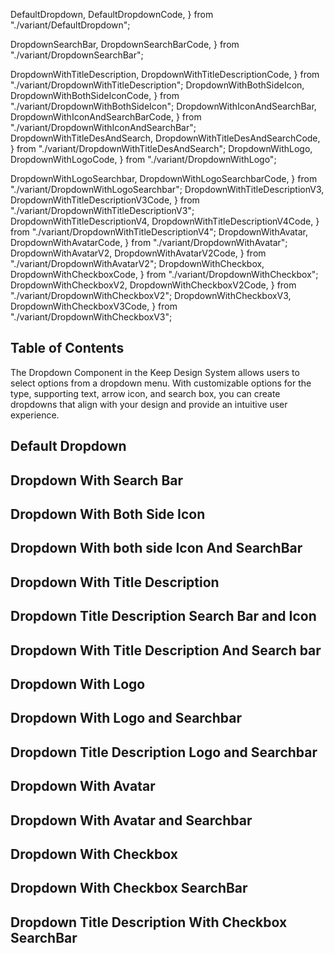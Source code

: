   DefaultDropdown,
  DefaultDropdownCode,
} from "./variant/DefaultDropdown";

  DropdownSearchBar,
  DropdownSearchBarCode,
} from "./variant/DropdownSearchBar";

  DropdownWithTitleDescription,
  DropdownWithTitleDescriptionCode,
} from "./variant/DropdownWithTitleDescription";
  DropdownWithBothSideIcon,
  DropdownWithBothSideIconCode,
} from "./variant/DropdownWithBothSideIcon";
  DropdownWithIconAndSearchBar,
  DropdownWithIconAndSearchBarCode,
} from "./variant/DropdownWithIconAndSearchBar";
  DropdownWithTitleDesAndSearch,
  DropdownWithTitleDesAndSearchCode,
} from "./variant/DropdownWithTitleDesAndSearch";
  DropdownWithLogo,
  DropdownWithLogoCode,
} from "./variant/DropdownWithLogo";

  DropdownWithLogoSearchbar,
  DropdownWithLogoSearchbarCode,
} from "./variant/DropdownWithLogoSearchbar";
  DropdownWithTitleDescriptionV3,
  DropdownWithTitleDescriptionV3Code,
} from "./variant/DropdownWithTitleDescriptionV3";
  DropdownWithTitleDescriptionV4,
  DropdownWithTitleDescriptionV4Code,
} from "./variant/DropdownWithTitleDescriptionV4";
  DropdownWithAvatar,
  DropdownWithAvatarCode,
} from "./variant/DropdownWithAvatar";
  DropdownWithAvatarV2,
  DropdownWithAvatarV2Code,
} from "./variant/DropdownWithAvatarV2";
  DropdownWithCheckbox,
  DropdownWithCheckboxCode,
} from "./variant/DropdownWithCheckbox";
  DropdownWithCheckboxV2,
  DropdownWithCheckboxV2Code,
} from "./variant/DropdownWithCheckboxV2";
  DropdownWithCheckboxV3,
  DropdownWithCheckboxV3Code,
} from "./variant/DropdownWithCheckboxV3";


## Table of Contents

The Dropdown Component in the Keep Design System allows users to select options from a dropdown menu. With customizable options for the type, supporting text, arrow icon, and search box, you can create dropdowns that align with your design and provide an intuitive user experience.

## Default Dropdown

<CodePreview code={DefaultDropdownCode}>
  <DefaultDropdown />
</CodePreview>

## Dropdown With Search Bar

<CodePreview code={DropdownSearchBarCode}>
  <DropdownSearchBar />
</CodePreview>

## Dropdown With Both Side Icon

<CodePreview code={DropdownWithBothSideIconCode}>
  <DropdownWithBothSideIcon />
</CodePreview>

## Dropdown With both side Icon And SearchBar

<CodePreview code={DropdownWithIconAndSearchBarCode}>
  <DropdownWithIconAndSearchBar />
</CodePreview>

## Dropdown With Title Description

<CodePreview code={DropdownWithTitleDescriptionCode}>
  <DropdownWithTitleDescription />
</CodePreview>

## Dropdown Title Description Search Bar and Icon

<CodePreview code={DropdownWithTitleDescriptionV3Code}>
  <DropdownWithTitleDescriptionV3 />
</CodePreview>

## Dropdown With Title Description And Search bar

<CodePreview code={DropdownWithTitleDesAndSearchCode}>
  <DropdownWithTitleDesAndSearch />
</CodePreview>

## Dropdown With Logo

<CodePreview code={DropdownWithLogoCode}>
  <DropdownWithLogo />
</CodePreview>

## Dropdown With Logo and Searchbar

<CodePreview code={DropdownWithLogoSearchbarCode}>
  <DropdownWithLogoSearchbar />
</CodePreview>

## Dropdown Title Description Logo and Searchbar

<CodePreview code={DropdownWithTitleDescriptionV4Code}>
  <DropdownWithTitleDescriptionV4 />
</CodePreview>

## Dropdown With Avatar

<CodePreview code={DropdownWithAvatarCode}>
  <DropdownWithAvatar />
</CodePreview>

## Dropdown With Avatar and Searchbar

<CodePreview code={DropdownWithAvatarV2Code}>
  <DropdownWithAvatarV2 />
</CodePreview>

## Dropdown With Checkbox

<CodePreview code={DropdownWithCheckboxCode}>
  <DropdownWithCheckbox />
</CodePreview>

## Dropdown With Checkbox SearchBar

<CodePreview code={DropdownWithCheckboxV2Code}>
  <DropdownWithCheckboxV2 />
</CodePreview>

## Dropdown Title Description With Checkbox SearchBar

<CodePreview code={DropdownWithCheckboxV3Code}>
  <DropdownWithCheckboxV3 />
</CodePreview>
